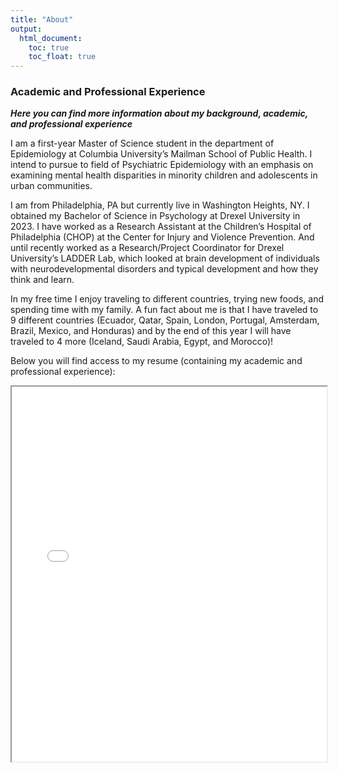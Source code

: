 ```yaml
---
title: "About"
output: 
  html_document:
    toc: true
    toc_float: true
---
```


### Academic and Professional Experience

***Here you can find more information about my background, academic, and professional experience***

I am a first-year Master of Science student in the department of Epidemiology at Columbia University's Mailman School of Public Health. I intend to pursue to field of Psychiatric Epidemiology with an emphasis on examining mental health disparities in minority children and adolescents in urban communities. 

I am from Philadelphia, PA but currently live in Washington Heights, NY. I obtained my Bachelor of Science in Psychology at Drexel University in 2023. I have worked as a Research Assistant at the Children's Hospital of Philadelphia (CHOP) at the Center for Injury and Violence Prevention. And until recently worked as a Research/Project Coordinator for Drexel University's LADDER Lab, which looked at brain development of individuals with neurodevelopmental disorders and typical development and how they think and learn. 

In my free time I enjoy traveling to different countries, trying new foods, and spending time with my family. A fun fact about me is that I have traveled to 9 different countries (Ecuador, Qatar, Spain, London, Portugal, Amsterdam, Brazil, Mexico, and Honduras) and by the end of this year I will have traveled to 4 more (Iceland, Saudi Arabia, Egypt, and Morocco)!

Below you will find access to my resume (containing my academic and professional experience):

<iframe
      src="images/resume.pdf"
      width="100%"
      height="600px"
      loading="lazy"
      title="PDF-file"
  ></iframe>

